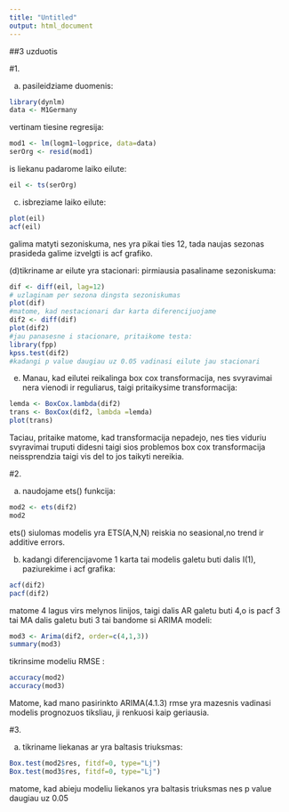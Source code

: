 ---
title: "Untitled"
output: html_document
---

##3 uzduotis

#1.

(a) pasileidziame duomenis:

```{r}
library(dynlm)
data <- M1Germany
```

vertinam tiesine regresija:

```{r}
mod1 <- lm(logm1~logprice, data=data)
serOrg <- resid(mod1)
```

is liekanu padarome laiko eilute:

```{r}
eil <- ts(serOrg)
```

(c) isbreziame laiko eilute:

```{r}
plot(eil)
acf(eil)
```
 galima matyti sezoniskuma, nes yra pikai ties 12, tada naujas sezonas prasideda galime izvelgti is acf grafiko.
 
 (d)tikriname ar eilute yra stacionari:
pirmiausia pasaliname sezoniskuma:

```{r}
dif <- diff(eil, lag=12)
# uzlaginam per sezona dingsta sezoniskumas
plot(dif)
#matome, kad nestacionari dar karta diferencijuojame
dif2 <- diff(dif)
plot(dif2)
#jau panasesne i stacionare, pritaikome testa:
library(fpp)
kpss.test(dif2)
#kadangi p value daugiau uz 0.05 vadinasi eilute jau stacionari
```

(e) Manau, kad eilutei reikalinga box cox transformacija, nes svyravimai nera vienodi ir reguliarus, taigi pritaikysime transformacija:

```{r}
lemda <- BoxCox.lambda(dif2)
trans <- BoxCox(dif2, lambda =lemda)
plot(trans)
```

Taciau, pritaike matome, kad transformacija nepadejo, nes ties viduriu svyravimai truputi didesni taigi sios problemos box cox transformacija neissprendzia taigi vis del to jos taikyti nereikia.

#2. 

(a) naudojame ets() funkcija:

```{r}
mod2 <- ets(dif2)
mod2
```

ets() siulomas modelis yra ETS(A,N,N) reiskia no seasional,no trend ir additive errors.

(b) kadangi diferencijavome 1 karta tai modelis galetu buti 
dalis I(1), paziurekime i acf grafika:

```{r}
acf(dif2)
pacf(dif2)
```
 matome 4 lagus virs melynos linijos, taigi dalis AR galetu buti 4,o is pacf 3 tai MA dalis galetu buti 3 tai bandome si ARIMA modeli:
 
 
```{r}
mod3 <- Arima(dif2, order=c(4,1,3))
summary(mod3)
```

tikrinsime modeliu RMSE :

```{r}
accuracy(mod2)
accuracy(mod3)
```

Matome, kad mano pasirinkto ARIMA(4.1.3) rmse yra mazesnis vadinasi modelis prognozuos tiksliau, ji renkuosi kaip geriausia.

#3.

(a) tikriname liekanas ar yra baltasis triuksmas:

```{r}
Box.test(mod2$res, fitdf=0, type="Lj")
Box.test(mod3$res, fitdf=0, type="Lj")
```
matome, kad abieju modeliu liekanos yra baltasis triuksmas nes p value daugiau uz 0.05
